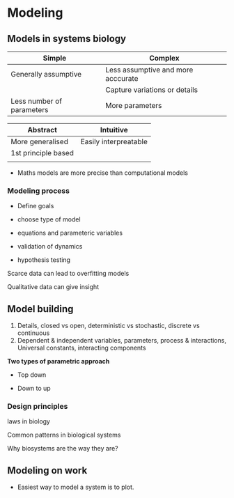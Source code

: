 # Modeling

## Models in systems biology

| Simple                    | Complex                            |
|---------------------------|------------------------------------|
| Generally assumptive      | Less assumptive and more acccurate |
|                           | Capture variations or details      |
| Less number of parameters | More parameters                    |

| Abstract            | Intuitive             |
|---------------------|-----------------------|
| More generalised    | Easily interpreatable |
| 1st principle based |                       |
|                     |                       |

-   Maths models are more precise than computational models

### Modeling process

-   Define goals

-   choose type of model

-   equations and parameteric variables

-   validation of dynamics

-   hypothesis testing

Scarce data can lead to overfitting models

Qualitative data can give insight

## Model building

1.  Details, closed vs open, deterministic vs stochastic, discrete vs continuous
2.  Dependent & independent variables, parameters, process & interactions, Universal constants, interacting components

**Two types of parametric approach**

-   Top down

-   Down to up

### Design principles

laws in biology

Common patterns in biological systems

Why biosystems are the way they are?

## Modeling on work

-   Easiest way to model a system is to plot.
